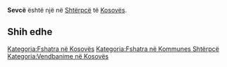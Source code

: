 {{Fshat në 
 | Emri                = Sevcë
 | EmriAlt                = 
 | NAME_SHORT_FORM=      
 | NAME_GENERIC=      
 | NAME_SORT_NAME_RO=      SEVCE
 | FULL_NAME_RO = Sevcë
 | FULL_NAME_ND_RO=Sevce
 | SORT_NAME_RG=SEVCE
 | FULL_NAME_RG=Sevcë
 | FULL_NAME_ND_RG=Sevce
 | SRP_NAME_SHORT_FORM=      
 | SRP_NAME_GENERIC=      
 | SRP_NAME_SORT_NAME_RO=      
 | SRP_FULL_NAME_RO = 
 | SRP_FULL_NAME_ND_RO=
 | SRP_SORT_NAME_RG=
 | SRP_FULL_NAME_RG=
 | SRP_FULL_NAME_ND_RG=
 | Emri (Rasa dhanore) = 
 | Figura              = 
 | Shteti              = Kosovo
 | Komuna              = Shtërpcë
 | Kodi postar         = 
 | Sipërfaqja          = 

 | Popullsia           = 

 | Regj. i popullsisë  = 
 | Dend. e popullsisë  = 
 | Faqja zyrtare       = 
 <!--- Koordinatat ----> 
 | Gjerësia            = 42.209722
 | Gjatësia            = 20.956667
 | Lartësia            = 
}}
'''Sevcë''' është një [[]] në [[Shtërpcë]] të [[Kosovës]].

<!-- == Gjeografia == -->
<!-- == Historia == -->
<!-- == Demografia == -->
== Shih edhe ==
{{Komuna Shtërpcë}}
{{Kosovo-Administrata-Cung}}

[[Kategoria:Fshatra në Kosovës]]
[[Kategoria:Fshatra në Kommunes Shtërpcë]]
[[Kategoria:Vendbanime në Kosovës]]